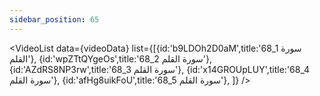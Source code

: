 ```yaml
---
sidebar_position: 65
---
```


<VideoList data={videoData} list={[{id:'b9LDOh2D0aM',title:'68_1 سورة القلم'},
{id:'wpZTtQYgeOs',title:'68_2 سورة القلم'},
{id:'AZdRS8NP3rw',title:'68_3 سورة القلم'},
{id:'x14GROUpLUY',title:'68_4 سورة القلم'},
{id:'afHg8uikFoU',title:'68_5 سورة القلم'},
]}
/>
